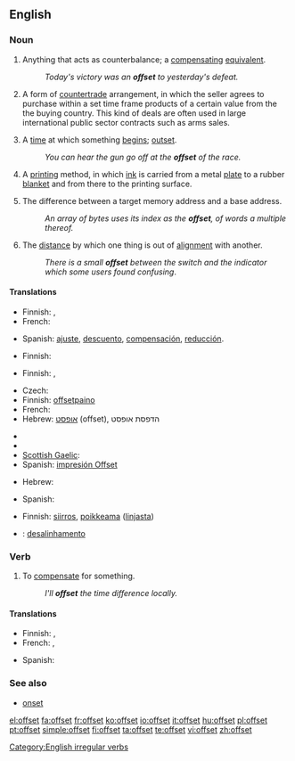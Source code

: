 ==English==

===Noun===
{{en-noun}}

# {{anchor|1}}Anything that acts as counterbalance; a [[compensating]] [[equivalent]].
#: ''Today's victory was an '''offset''' to yesterday's defeat.''
# {{anchor|2}}{{context|international trade}} A form of [[countertrade]] arrangement, in which the seller agrees to purchase within a set time frame products of a certain value from the the buying country. This kind of deals are often used in large international public sector contracts such as arms sales.
# {{anchor|3}}{{obsolete|c. 1555}} A [[time]] at which something [[begin]]s; [[outset]].
#: ''You can hear the gun go off at the '''offset''' of the race.''
# {{anchor|4}}A [[printing]] method, in which [[ink]] is carried from a metal [[plate]] to a rubber [[blanket]] and from there to the printing surface.
# {{anchor|5}}{{programming}} The difference between a target memory address and a base address.
#: ''An array of bytes uses its index as the '''offset''', of words a multiple thereof.''
# {{anchor|6}}The [[distance]] by which one thing is out of [[alignment]] with another.
#: ''There is a small '''offset''' between the switch and the indicator which some users found confusing''.

====Translations====
{{trans-top|compensating equivalent}}
* Finnish: {{t-|fi|hyvitys}}, {{t+|fi|kompensaatio}}
* French: {{t+|fr|compensation}}
{{trans-mid}}
* Spanish: [[ajuste]], [[descuento]], [[compensación]], [[reducción]].
{{trans-bottom}}

{{trans-top|countertrade arrangement}}
* Finnish: {{t-|fi|kompensaatiokauppa}}
{{trans-mid}}
{{trans-bottom}}

{{trans-top| time at which something begins}}
* Finnish: {{t+|fi|alku}}, {{t-|fi|aloitus}}
{{trans-mid}}
{{trans-bottom}}

{{trans-top|offset printing}}
* Czech: {{t-|cs|ofset|m}}
* Finnish: [[offsetpaino]]
* French: {{t+|fr|offset}}
* Hebrew: [[אופסט]] (offset), הדפסת אופסט
{{trans-mid}}
* {{trreq|Irish}}
* {{trreq|Norwegian}}
* [[Scottish Gaelic]]: {{t-|gd|leac-sgrìobhadh|m|xs=Scottish Gaelic}}
* Spanish: [[impresión Offset]]
{{trans-bottom}}

{{trans-top|difference in memory addresses}}
* Hebrew: {{he-translation|היסט|hesset}}
{{trans-mid}}
* Spanish: {{t-|es|desplazamiento}}
{{trans-bottom}}

{{trans-top|distance by which one thing is out of alignment with another}}
* Finnish: [[siirros]], [[poikkeama]] ([[linja|linjasta]])
{{trans-mid}}
{{trans-bottom}}

{{checktrans-top}}
* {{ttbc|Portuguese}}: [[desalinhamento]]
{{trans-bottom}}

===Verb===
{{en-verb|offsets|offsetting|offset}}

# To [[compensate]] for something.
#: ''I'll '''offset''' the time difference locally.''

====Translations====
{{trans-top|to compensate for something}}
* Finnish: {{t-|fi|kompensoida}}, {{t+|fi|korvata}}
* French: {{t+|fr|compenser}}, {{t+|fr|contrebalancer}}
{{trans-mid}}
* Spanish: {{t-|es|compensar}}
{{trans-bottom}}

===See also===
* [[onset]]

[[Category:English irregular verbs]]

[[el:offset]]
[[fa:offset]]
[[fr:offset]]
[[ko:offset]]
[[io:offset]]
[[it:offset]]
[[hu:offset]]
[[pl:offset]]
[[pt:offset]]
[[simple:offset]]
[[fi:offset]]
[[ta:offset]]
[[te:offset]]
[[vi:offset]]
[[zh:offset]]